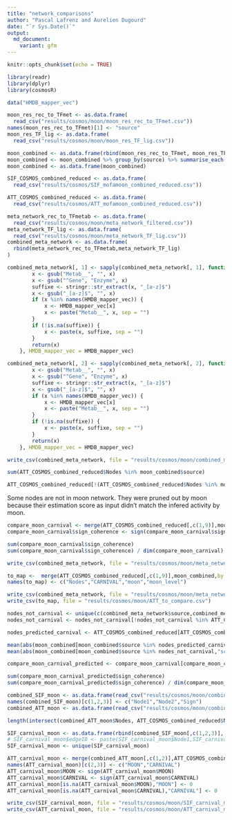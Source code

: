```yaml
---
title: "network_comparisons"
author: "Pascal Lafrenz and Aurelien Dugourd"
date: "`r Sys.Date()`"
output:
  md_document:
    variant: gfm
---
```


```r
knitr::opts_chunk$set(echo = TRUE)
```


```r
library(readr)
library(dplyr)
library(cosmosR)
```

```r
data("HMDB_mapper_vec")

moon_res_rec_to_TFmet <- as.data.frame(
  read_csv("results/cosmos/moon/moon_res_rec_to_TFmet.csv"))
names(moon_res_rec_to_TFmet)[1] <- "source"
moon_res_TF_lig <- as.data.frame(
  read_csv("results/cosmos/moon/moon_res_TF_lig.csv"))

moon_combined <- as.data.frame(rbind(moon_res_rec_to_TFmet, moon_res_TF_lig))
moon_combined <- moon_combined %>% group_by(source) %>% summarise_each(funs(mean(., na.rm = TRUE)))
moon_combined <- as.data.frame(moon_combined)

SIF_COSMOS_combined_reduced <- as.data.frame(
  read_csv("results/cosmos/SIF_mofamoon_combined_reduced.csv"))

ATT_COSMOS_combined_reduced <- as.data.frame(
  read_csv("results/cosmos/ATT_mofamoon_combined_reduced.csv"))

meta_network_rec_to_TFmetab <- as.data.frame(
  read_csv("results/cosmos/moon/meta_network_filtered.csv"))
meta_network_TF_lig <- as.data.frame(
  read_csv("results/cosmos/moon/meta_network_TF_lig.csv"))
combined_meta_network <- as.data.frame(
  rbind(meta_network_rec_to_TFmetab,meta_network_TF_lig)
)

combined_meta_network[, 1] <- sapply(combined_meta_network[, 1], function(x, HMDB_mapper_vec) {
        x <- gsub("Metab__", "", x)
        x <- gsub("^Gene", "Enzyme", x)
        suffixe <- stringr::str_extract(x, "_[a-z]$")
        x <- gsub("_[a-z]$", "", x)
        if (x %in% names(HMDB_mapper_vec)) {
            x <- HMDB_mapper_vec[x]
            x <- paste("Metab__", x, sep = "")
        }
        if (!is.na(suffixe)) {
            x <- paste(x, suffixe, sep = "")
        }
        return(x)
    }, HMDB_mapper_vec = HMDB_mapper_vec)

combined_meta_network[, 2] <- sapply(combined_meta_network[, 2], function(x, HMDB_mapper_vec) {
        x <- gsub("Metab__", "", x)
        x <- gsub("^Gene", "Enzyme", x)
        suffixe <- stringr::str_extract(x, "_[a-z]$")
        x <- gsub("_[a-z]$", "", x)
        if (x %in% names(HMDB_mapper_vec)) {
            x <- HMDB_mapper_vec[x]
            x <- paste("Metab__", x, sep = "")
        }
        if (!is.na(suffixe)) {
            x <- paste(x, suffixe, sep = "")
        }
        return(x)
    }, HMDB_mapper_vec = HMDB_mapper_vec)

write_csv(combined_meta_network, file = "results/cosmos/moon/combined_meta_network_translated.csv")
```

```r
sum(ATT_COSMOS_combined_reduced$Nodes %in% moon_combined$source)

ATT_COSMOS_combined_reduced[!(ATT_COSMOS_combined_reduced$Nodes %in% moon_combined$source),]
```
Some nodes are not in moon network. They were pruned out by moon because their estimation score as input didn't match the infered activity by moon.

```r
compare_moon_carnival <- merge(ATT_COSMOS_combined_reduced[,c(1,9)],moon_combined,by.x = "Nodes",by.y = "source")
compare_moon_carnival$sign_coherence <- sign(compare_moon_carnival$sign_activity) == sign(compare_moon_carnival$score)

sum(compare_moon_carnival$sign_coherence)
sum(compare_moon_carnival$sign_coherence) / dim(compare_moon_carnival)[1]
```

```r
write_csv(combined_meta_network, file = "results/cosmos/moon/meta_network_combined_translated.csv")

to_map <-  merge(ATT_COSMOS_combined_reduced[,c(1,9)],moon_combined,by.x = "Nodes",by.y = "source", all.y = T)
names(to_map) <- c("Nodes","CARNIVAL","moon","moon_level")

write_csv(combined_meta_network, file = "results/cosmos/moon/meta_network_combined_translated.csv")
write_csv(to_map, file = "results/cosmos/moon/ATT_to_compare.csv")

```

```r
nodes_not_carnival <- unique(c(combined_meta_network$source,combined_meta_network$target))
nodes_not_carnival <- nodes_not_carnival[!nodes_not_carnival %in% ATT_COSMOS_combined_reduced$Nodes]

nodes_predicted_carnival <- ATT_COSMOS_combined_reduced[ATT_COSMOS_combined_reduced$measured == 0,1]

mean(abs(moon_combined[moon_combined$source %in% nodes_predicted_carnival,"score"]))
mean(abs(moon_combined[moon_combined$source %in% nodes_not_carnival,"score"]))
```

```r
compare_moon_carnival_predicted <- compare_moon_carnival[compare_moon_carnival$Nodes %in% nodes_predicted_carnival,]

sum(compare_moon_carnival_predicted$sign_coherence)
sum(compare_moon_carnival_predicted$sign_coherence) / dim(compare_moon_carnival_predicted)[1]
```

```r
combined_SIF_moon <- as.data.frame(read_csv("results/cosmos/moon/combined_SIF_moon.csv"))
names(combined_SIF_moon)[c(1,2,3)] <- c("Node1","Node2","Sign")
combined_ATT_moon <- as.data.frame(read_csv("results/cosmos/moon/combined_ATT_moon.csv"))

length(intersect(combined_ATT_moon$Nodes, ATT_COSMOS_combined_reduced$Nodes))
```

```r
SIF_carnival_moon <- as.data.frame(rbind(combined_SIF_moon[,c(1,2,3)], SIF_COSMOS_combined_reduced[,c(1,2,3)]))
# SIF_carnival_moon$edgeID <- paste(SIF_carnival_moon$Node1,SIF_carnival_moon$Node2, sep = "_")
SIF_carnival_moon <- unique(SIF_carnival_moon)

ATT_carnival_moon <- merge(combined_ATT_moon[,c(1,2)],ATT_COSMOS_combined_reduced[,c(1,6)], by = "Nodes", all = T)
names(ATT_carnival_moon)[c(2,3)] <- c("MOON","CARNIVAL")
ATT_carnival_moon$MOON <- sign(ATT_carnival_moon$MOON)
ATT_carnival_moon$CARNIVAL <- sign(ATT_carnival_moon$CARNIVAL)
ATT_carnival_moon[is.na(ATT_carnival_moon$MOON),"MOON"] <- 0
ATT_carnival_moon[is.na(ATT_carnival_moon$CARNIVAL),"CARNIVAL"] <- 0

write_csv(SIF_carnival_moon, file = "results/cosmos/moon/SIF_carnival_moon.csv")
write_csv(ATT_carnival_moon, file = "results/cosmos/moon/ATT_carnival_moon.csv")
```

```r

```

```r

```

```r

```
